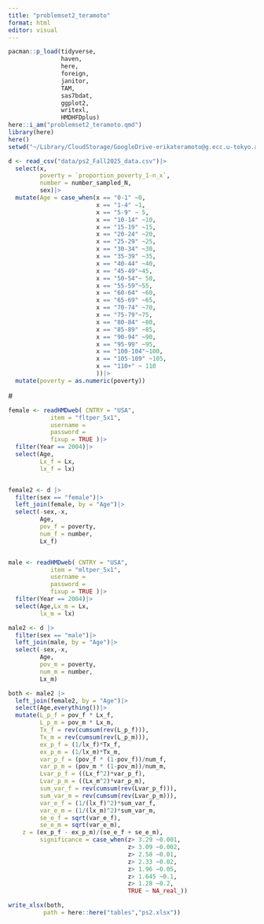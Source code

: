 ```yaml
---
title: "problemset2_teramoto"
format: html
editor: visual
---
```


```r
pacman::p_load(tidyverse,
               haven,
               here,
               foreign,
               janitor,
               TAM,
               sas7bdat,
               ggplot2,
               writexl,
               HMDHFDplus)
here::i_am("problemset2_teramoto.qmd")
library(here)
here()
setwd("~/Library/CloudStorage/GoogleDrive-erikateramoto@g.ecc.u-tokyo.ac.jp/My Drive/Wisc/Wisc 2025-2026/SOC 756/problem sets/demtech-2")

d <- read_csv("data/ps2_Fall2025_data.csv")|>
  select(x,
         poverty = `proportion_poverty_1-n_x`,
         number = number_sampled_N,
         sex)|>
  mutate(Age = case_when(x == "0-1" ~0,
                         x == "1-4" ~1,
                         x == "5-9" ~ 5,
                         x == "10-14" ~10,
                         x == "15-19" ~15,
                         x == "20-24" ~20,
                         x == "25-29" ~25,
                         x == "30-34" ~30,
                         x == "35-39" ~35,
                         x == "40-44" ~40,
                         x == "45-49"~45,
                         x == "50-54"~ 50,
                         x == "55-59"~55,
                         x == "60-64" ~60,
                         x == "65-69" ~65,
                         x == "70-74" ~70,
                         x == "75-79"~75,
                         x == "80-84" ~80,
                         x == "85-89" ~85,
                         x == "90-94" ~90,
                         x == "95-99" ~95,
                         x == "100-104"~100,
                         x == "105-109" ~105,
                         x == "110+" ~ 110
                         ))|>
  mutate(poverty = as.numeric(poverty))
```

\#

```r
female <- readHMDweb( CNTRY = "USA", 
            item = "fltper_5x1", 
            username = 
            password = 
            fixup = TRUE )|>
  filter(Year == 2004)|>
  select(Age,
         Lx_f = Lx,
         lx_f = lx)


female2 <- d |>
  filter(sex == "female")|>
  left_join(female, by = "Age")|>
  select(-sex,-x,
         Age,
         pov_f = poverty, 
         num_f = number,
         Lx_f)


male <- readHMDweb( CNTRY = "USA", 
            item = "mltper_5x1", 
            username = 
            password = 
            fixup = TRUE )|>
  filter(Year == 2004)|>
  select(Age,Lx_m = Lx,
         lx_m = lx)

male2 <- d |>
  filter(sex == "male")|>
  left_join(male, by = "Age")|>
  select(-sex,-x,
         Age,
         pov_m = poverty, 
         num_m = number,
         Lx_m)

both <- male2 |>
  left_join(female2, by = "Age")|>
  select(Age,everything())|>
  mutate(L_p_f = pov_f * Lx_f,
         L_p_m = pov_m * Lx_m,
         Tx_f = rev(cumsum(rev(L_p_f))),
         Tx_m = rev(cumsum(rev(L_p_m))),
         ex_p_f = (1/lx_f)*Tx_f,
         ex_p_m = (1/lx_m)*Tx_m,
         var_p_f = (pov_f * (1-pov_f))/num_f,
         var_p_m = (pov_m * (1-pov_m))/num_m,
         Lvar_p_f = ((Lx_f^2)*var_p_f),
         Lvar_p_m = ((Lx_m^2)*var_p_m),
         sum_var_f = rev(cumsum(rev(Lvar_p_f))),
         sum_var_m = rev(cumsum(rev(Lvar_p_m))),
         var_e_f = (1/(lx_f)^2)*sum_var_f,
         var_e_m = (1/(lx_m)^2)*sum_var_m,
         se_e_f = sqrt(var_e_f),
         se_e_m = sqrt(var_e_m),
    z = (ex_p_f - ex_p_m)/(se_e_f + se_e_m),
         significance = case_when(z> 3.29 ~0.001,
                                  z> 3.09 ~0.002,
                                  z> 2.58 ~0.01,
                                  z> 2.33 ~0.02,
                                  z> 1.96 ~0.05,
                                  z> 1.645 ~0.1,
                                  z> 1.28 ~0.2,
                                  TRUE ~ NA_real_))

write_xlsx(both,
          path = here::here("tables","ps2.xlsx"))  
```
